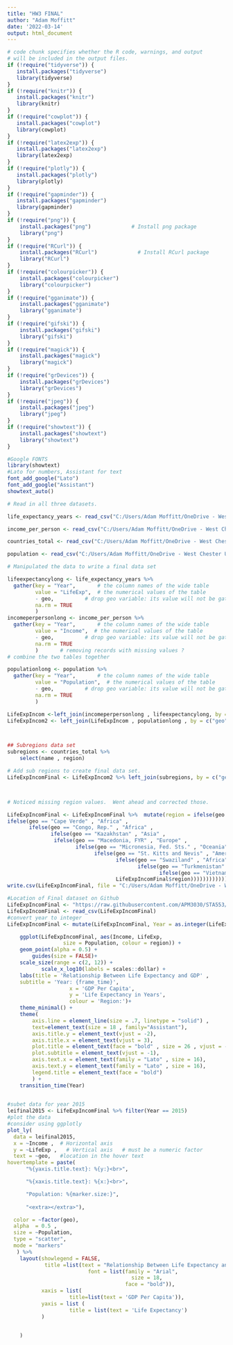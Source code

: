 ```yaml
---
title: "HW3 FINAL"
author: "Adam Moffitt"
date: '2022-03-14'
output: html_document
---
```


```{=html}
<style type="text/css">

div#TOC li {
    list-style:none;
    background-image:none;
    background-repeat:none;
    background-position:0;
}
h1.title {
  font-size: 24px;
  color: DarkRed;
  text-align: center;
}
h4.author { /* Header 4 - and the author and data headers use this too  */
    font-size: 18px;
  font-family: "Times New Roman", Times, serif;
  color: DarkRed;
  text-align: center;
}
h4.date { /* Header 4 - and the author and data headers use this too  */
  font-size: 18px;
  font-family: "Times New Roman", Times, serif;
  color: DarkBlue;
  text-align: center;
}
h1 { /* Header 3 - and the author and data headers use this too  */
    font-size: 22px;
    font-family: "Times New Roman", Times, serif;
    color: darkred;
    text-align: center;
}
h2 { /* Header 3 - and the author and data headers use this too  */
    font-size: 18px;
    font-family: "Times New Roman", Times, serif;
    color: navy;
    text-align: left;
}

h3 { /* Header 3 - and the author and data headers use this too  */
    font-size: 15px;
    font-family: "Times New Roman", Times, serif;
    color: navy;
    text-align: left;
}

h4 { /* Header 4 - and the author and data headers use this too  */
    font-size: 18px;
    font-family: "Times New Roman", Times, serif;
    color: darkred;
    text-align: left;
}
</style>
```
```r
# code chunk specifies whether the R code, warnings, and output 
# will be included in the output files.
if (!require("tidyverse")) {
   install.packages("tidyverse")
   library(tidyverse)
}
if (!require("knitr")) {
   install.packages("knitr")
   library(knitr)
}
if (!require("cowplot")) {
   install.packages("cowplot")
   library(cowplot)
}
if (!require("latex2exp")) {
   install.packages("latex2exp")
   library(latex2exp)
}
if (!require("plotly")) {
   install.packages("plotly")
   library(plotly)
}
if (!require("gapminder")) {
   install.packages("gapminder")
   library(gapminder)
}
if (!require("png")) {
    install.packages("png")             # Install png package
    library("png")
}
if (!require("RCurl")) {
    install.packages("RCurl")             # Install RCurl package
    library("RCurl")
}
if (!require("colourpicker")) {
    install.packages("colourpicker")              
    library("colourpicker")
}
if (!require("gganimate")) {
    install.packages("gganimate")              
    library("gganimate")
}
if (!require("gifski")) {
    install.packages("gifski")              
    library("gifski")
}
if (!require("magick")) {
    install.packages("magick")              
    library("magick")
}
if (!require("grDevices")) {
    install.packages("grDevices")              
    library("grDevices")
}
if (!require("jpeg")) {
    install.packages("jpeg")              
    library("jpeg")
}
if (!require("showtext")) {
    install.packages("showtext")              
    library("showtext")
}


```

```r
#Google FONTS
library(showtext)
#Lato for numbers, Assistant for text
font_add_google("Lato")
font_add_google("Assistant")
showtext_auto()
```

```r

# Read in all three datasets.

life_expectancy_years <- read_csv("C:/Users/Adam Moffitt/OneDrive - West Chester University of PA/STA553/Week 5/life_expectancy_years.csv")

income_per_person <- read_csv("C:/Users/Adam Moffitt/OneDrive - West Chester University of PA/STA553/Week 5/income_per_person.csv")

countries_total <- read_csv("C:/Users/Adam Moffitt/OneDrive - West Chester University of PA/STA553/Week 5/countries_total.csv")

population <- read_csv("C:/Users/Adam Moffitt/OneDrive - West Chester University of PA/STA553/Week 5/population_total.csv")
```

```r

# Manipulated the data to write a final data set

lifeexpectancylong <- life_expectancy_years %>%
  gather(key = "Year",       # the column names of the wide table
         value = "LifeExp",  # the numerical values of the table
         - geo,          # drop geo variable: its value will not be gathered (stacked)!
         na.rm = TRUE
         )   
incomeperpersonlong <- income_per_person %>%
  gather(key = "Year",       # the column names of the wide table
         value = "Income",  # the numerical values of the table
         - geo,          # drop geo variable: its value will not be gathered (stacked)!
         na.rm = TRUE
         )       # removing records with missing values ?
# combine the two tables together

populationlong <- population %>%
  gather(key = "Year",       # the column names of the wide table
         value = "Population",  # the numerical values of the table
         - geo,          # drop geo variable: its value will not be gathered (stacked)!
         na.rm = TRUE
         )       

LifeExpIncom <-left_join(incomeperpersonlong , lifeexpectancylong, by = c("geo" , "Year")) 
LifeExpIncom2 <- left_join(LifeExpIncom , populationlong , by = c("geo","Year"))



## Subregions data set
subregions <- countries_total %>% 
    select(name , region)

# Add sub regions to create final data set.
LifeExpIncomFinal <- LifeExpIncom2 %>% left_join(subregions, by = c("geo" = "name"))




```

```r
# Noticed missing region values.  Went ahead and corrected those.

LifeExpIncomFinal <- LifeExpIncomFinal %>%  mutate(region = ifelse(geo == "Bolivia" , "Americas" , ifelse(geo == "Brunei" , "Asia" , 
ifelse(geo == "Cape Verde" , "Africa" ,
       ifelse(geo == "Congo, Rep." , "Africa" ,
              ifelse(geo == "Kazakhstan" , "Asia" ,
               ifelse(geo == "Macedonia, FYR" , "Europe" ,  
                      ifelse(geo == "Micronesia, Fed. Sts." , "Oceania" ,
                            ifelse(geo == "St. Kitts and Nevis" , "Americas" ,
                                   ifelse(geo == "Swaziland" , "Africa" ,
                                          ifelse(geo == "Turkmenistan" , "Asia" ,
                                                 ifelse(geo == "Vietnam" , "Asia" ,
                                   LifeExpIncomFinal$region))))))))))))
write.csv(LifeExpIncomFinal, file = "C:/Users/Adam Moffitt/OneDrive - West Chester University of PA/STA553/Week 5/LifeExpIncomFinal.csv")
```

```r
#Location of Final dataset on Github
LifeExpIncomFinal <- "https://raw.githubusercontent.com/APM3030/STA553/main/homework3/LifeExpIncomFinal.csv"
LifeExpIncomFinal <- read_csv(LifeExpIncomFinal)
#convert year to integer
LifeExpIncomFinal <- mutate(LifeExpIncomFinal, Year = as.integer(LifeExpIncomFinal$Year))

```

```r

    ggplot(LifeExpIncomFinal, aes(Income, LifeExp, 
                  size = Population, colour = region)) +
    geom_point(alpha = 0.5) +
        guides(size = FALSE)+
    scale_size(range = c(2, 12)) +
           scale_x_log10(labels = scales::dollar) +
    labs(title = 'Relationship Between Life Expectancy and GDP' ,
    subtitle = 'Year: {frame_time}', 
                    x = 'GDP Per Capita',
                    y = 'Life Expectancy in Years',
                    colour = 'Region:')+
    theme_minimal() +
    theme( 
        axis.line = element_line(size = .7, linetype = "solid") ,
        text=element_text(size = 18 , family="Assistant"),
        axis.title.y = element_text(vjust = -2),
        axis.title.x = element_text(vjust = 3),
        plot.title = element_text(face = "bold" , size = 26 , vjust = -3.5),
        plot.subtitle = element_text(vjust = -1),
        axis.text.x = element_text(family = "Lato" , size = 16),
        axis.text.y = element_text(family = "Lato" , size = 16),
        legend.title = element_text(face = "bold")
        ) +
    transition_time(Year)
  

```

```r
#subet data for year 2015
leifinal2015 <- LifeExpIncomFinal %>% filter(Year == 2015)
#plot the data 
#consider using ggplotly
plot_ly(
  data = leifinal2015,
  x = ~Income ,  # Horizontal axis 
  y = ~LifeExp ,   # Vertical axis   # must be a numeric factor
  text = ~geo,   #location in the hover text
hovertemplate = paste(
      "%{yaxis.title.text}: %{y:}<br>",

      "%{xaxis.title.text}: %{x:}<br>",

      "Population: %{marker.size:}",
      
      "<extra></extra>"),

  color = ~factor(geo),
  alpha  = 0.5 ,
  size = ~Population,
  type = "scatter",
  mode = "markers"
   ) %>%
    layout(showlegend = FALSE, 
            title =list(text = "Relationship Between Life Expectancy and GDP", 
                          font = list(family = "Arial",    
                                        size = 18,
                                      face = "bold")),
           xaxis = list( 
                    title=list(text = 'GDP Per Capita')),
           yaxis = list (
                    title = list(text = 'Life Expectancy')
           )


    )
```

